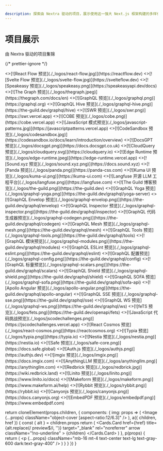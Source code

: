 ```yaml
---

description: 探索由 Nextra 驱动的项目，展示使用这一强大 Next.js 框架构建的多样化网站和应用，涵盖从 GraphQL 工具到 JavaScript 资源等各类案例。
---
```



# 项目展示

由 Nextra 驱动的项目集锦

{/* prettier-ignore */}

<Cards>
<>[![React Flow 预览](./_logos/react-flow.jpg)](https://reactflow.dev)</>
<>[![Svelte Flow 预览](./_logos/svelte-flow.jpg)](https://svelteflow.dev)</>
<>[![Speakeasy 预览](./_logos/speakeasy.png)](https://speakeasyapi.dev/docs)</>
<>[![The Graph 预览](./_logos/thegraph.jpeg)](https://thegraph.com/docs/en)</>
<>[![GraphQL 预览](./_logos/graphql.png)](https://graphql.org)</>
<>[![GraphQL Hive 预览](./_logos/graphql-hive.png)](https://the-guild.dev/graphql/hive)</>
<>[![SWR 预览](./_logos/swr.png)](https://swr.vercel.app)</>
<>[![COBE 预览](./_logos/cobe.png)](https://cobe.vercel.app)</>
<>[![JavaScript 模式预览](./_logos/javascript-patterns.jpg)](https://javascriptpatterns.vercel.app)</>
<>[![CodeSandbox 预览](./_logos/codesandbox.jpg)](https://codesandbox.io/docs/learn/introduction/overview)</>
<>[![DocsGPT 预览](./_logos/docsgpt.png)](https://docs.docsgpt.co.uk)</>
<>[![CloudQuery 预览](./_logos/cloudquery.svg)](https://cloudquery.io)</>
<>[![Edge Runtime 预览](./_logos/edge-runtime.jpeg)](https://edge-runtime.vercel.app)</>
<>[![Sound.xyz 预览](./_logos/sound.xyz.png)](https://docs.sound.xyz)</>
<>[![Panda 预览](./_logos/panda.png)](https://panda-css.com)</>
<>[![Kuma UI 预览](./_logos/kuma-ui.png)](https://kuma-ui.com)</>
<>[![Langfuse 开源 LLM 工程平台](./_logos/langfuse.png)](https://langfuse.com)</>
<>[![The Guild 博客预览](./_logos/the-guild.png)](https://the-guild.dev)</>
<>[![GraphQL Yoga 预览](./_logos/graphql-yoga.png)](https://the-guild.dev/graphql/yoga-server)</>
<>[![GraphQL Envelop 预览](./_logos/graphql-envelop.png)](https://the-guild.dev/graphql/envelop)</>
<>[![GraphQL Inspector 预览](./_logos/graphql-inspector.png)](https://the-guild.dev/graphql/inspector)</>
<>[![GraphQL 代码生成器预览](./_logos/graphql-codegen.png)](https://the-guild.dev/graphql/codegen)</>
<>[![GraphQL Mesh 预览](./_logos/graphql-mesh.png)](https://the-guild.dev/graphql/mesh)</>
<>[![GraphQL Tools 预览](./_logos/graphql-tools.png)](https://the-guild.dev/graphql/tools)</>
<>[![GraphQL 模块预览](./_logos/graphql-modules.png)](https://the-guild.dev/graphql/modules)</>
<>[![GraphQL ESLint 预览](./_logos/graphql-eslint.png)](https://the-guild.dev/graphql/eslint)</>
<>[![GraphQL 配置预览](./_logos/graphql-config.png)](https://the-guild.dev/graphql/config)</>
<>[![GraphQL 标量预览](./_logos/graphql-scalars.png)](https://the-guild.dev/graphql/scalars)</>
<>[![GraphQL Shield 预览](./_logos/graphql-shield.png)](https://the-guild.dev/graphql/shield)</>
<>[![GraphQL SOFA 预览](./_logos/graphql-sofa.png)](https://the-guild.dev/graphql/sofa-api)</>
<>[![Apollo Angular 预览](./_logos/apollo-angular.png)](https://the-guild.dev/graphql/apollo-angular)</>
<>[![GraphQL SSE 预览](./_logos/graphql-sse.png)](https://the-guild.dev/graphql/sse)</>
<>[![GraphQL WS 预览](./_logos/graphql-ws.png)](https://the-guild.dev/graphql/ws)</>
<>[![feTS 预览](./_logos/fets.png)](https://the-guild.dev/openapi/fets)</>
<>[![JavaScript 代码挑战预览](./_logos/jscodechallenges.png)](https://jscodechallenges.vercel.app)</>
<>[![React Cosmos 预览](./_logos/react-cosmos.png)](https://reactcosmos.org)</>
<>[![Typia 预览](./_logos/typia.png)](https://typia.io)</>
<>[![Nestia 预览](./_logos/nestia.png)](https://nestia.io)</>
<>[![Safe 预览](./_logos/safe-core.png)](https://docs.safe.global)</>
<>[![Auth.js 预览](./_logos/authjs.png)](https://authjs.dev)</>
<>[![imgix 预览](./_logos/imgix.png)](https://docs.imgix.com)</>
<>[![AnythingLLM 预览](./_logos/anythingllm.png)](https://anythingllm.com)</>
<>[![Redbrick 预览](./_logos/redbrick.jpg)](https://wiki.redbrick.land)</>
<>[![Linito 预览](./_logos/linito.png)](https://www.linito.io/docs)</>
<>[![Makeform 预览](./_logos/makeform.png)](https://www.makeform.ai/help)</>
<>[![Rybbit 预览](./_logos/rybbit.png)](https://rybbit.io)</>
<>[![Canyonjs 预览](./_logos/canyonjs.png)](https://docs.canyonjs.org)</>
<>[![EmbedPDF 预览](./_logos/embedpdf.png)](https://www.embedpdf.com)</>
</Cards>

  return cloneElement(props.children, {
    components: {
      img: props => (
        <Image {...props} className="object-cover [aspect-ratio:12/6.3]" />
      ),
      a({ children, href }) {
        const { alt } = children.props
        return (
          <Cards.Card
            href={href}
            title={alt.replace(/ preview$/i, '')}
            target="_blank"
            rel="noreferrer"
            arrow
            className="!no-underline"
          >
            {children}
          </Cards.Card>
        )
      },
      p(props) {
        return (
          <p
            {...props}
            className="mb-16 mt-4 text-center text-lg text-gray-600 dark:text-gray-400"
          />
        )
      }
    }
  })
}